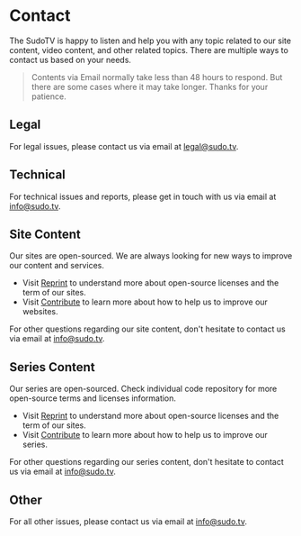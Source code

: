 # Contact

The SudoTV is happy to listen and help you with any topic related to our site content, video content, and other related topics. There are multiple ways to contact us based on your needs.

> Contents via Email normally take less than 48 hours to respond. But there are some cases where it may take longer. Thanks for your patience.

## Legal

For legal issues, please contact us via email at [legal@sudo.tv](mailto://legal@sudo.tv).

## Technical

For technical issues and reports, please get in touch with us via email at [info@sudo.tv](mailto://info@sudo.tv).

## Site Content

Our sites are open-sourced. We are always looking for new ways to improve our content and services.

- Visit [Reprint](https://sudo.tv/reprint) to understand more about open-source licenses and the term of our sites.
- Visit [Contribute](https://sudo.tv/contribute/) to learn more about how to help us to improve our websites.

For other questions regarding our site content, don't hesitate to contact us via email at [info@sudo.tv](mailto://info@sudo.tv).

## Series Content

Our series are open-sourced. Check individual code repository for more open-source terms and licenses information.

- Visit [Reprint](https://sudo.tv/reprint) to understand more about open-source licenses and the term of our sites.
- Visit [Contribute](https://sudo.tv/contribute/) to learn more about how to help us to improve our series.

For other questions regarding our series content, don't hesitate to contact us via email at [info@sudo.tv](mailto://info@sudo.tv).

## Other

For all other issues, please contact us via email at [info@sudo.tv](mailto://info@sudo.tv).
